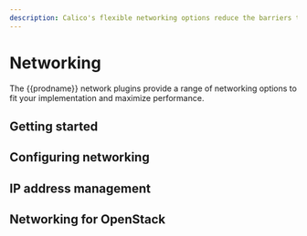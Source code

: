 ```yaml
---
description: Calico's flexible networking options reduce the barriers to adopting a CaaS platform solution. Determine the best networking option for your implementation.
---
```



# Networking

The {{prodname}} network plugins provide a range of networking options to fit your implementation and maximize performance.

## Getting started

<DocCardLinkLayout>
  <DocCardLink docId='networking/determine-best-networking' />
  <DocCardLink docId='about/kubernetes-training/about-networking' />
  <DocCardLink docId='about/kubernetes-training/about-k8s-networking' />
</DocCardLinkLayout>

## Configuring networking

<DocCardLinkLayout>
  <DocCardLink docId='networking/configuring/bgp' />
  <DocCardLink docId='networking/configuring/vxlan-ipip' />
  <DocCardLink docId='networking/configuring/advertise-service-ips' />
  <DocCardLink docId='networking/configuring/mtu' />
  <DocCardLink docId='networking/configuring/workloads-outside-cluster' />
  <DocCardLink docId='networking/configuring/use-ipvs' />
  <DocCardLink docId='networking/configuring/sidecar-acceleration' />
  <DocCardLink docId='networking/configuring/pod-mac-address' />
</DocCardLinkLayout>


## IP address management

<DocCardLinkLayout>
  <DocCardLink docId='networking/ipam/get-started-ip-addresses' />
  <DocCardLink docId='networking/ipam/ippools' />
  <DocCardLink docId='networking/ipam/ip-autodetection' />
  <DocCardLink docId='networking/ipam/ipv6' />
  <DocCardLink docId='networking/ipam/ipv6-control-plane' />
  <DocCardLink docId='networking/ipam/add-floating-ip' />
  <DocCardLink docId='networking/ipam/use-specific-ip' />
  <DocCardLink docId='networking/ipam/assign-ip-addresses-topology' />
  <DocCardLink docId='networking/ipam/migrate-pools' />
  <DocCardLink docId='networking/ipam/change-block-size' />
  <DocCardLink docId='networking/ipam/legacy-firewalls' />
</DocCardLinkLayout>


## Networking for OpenStack

<DocCardLinkLayout>
  <DocCardLink docId='networking/openstack/dev-machine-setup' />
  <DocCardLink docId='networking/openstack/ipv6' />
  <DocCardLink docId='networking/openstack/connectivity' />
  <DocCardLink docId='networking/openstack/labels' />
  <DocCardLink docId='networking/openstack/configuration' />
  <DocCardLink docId='networking/openstack/semantics' />
  <DocCardLink docId='networking/openstack/floating-ips' />
  <DocCardLink docId='networking/openstack/service-ips' />
  <DocCardLink docId='networking/openstack/host-routes' />
  <DocCardLink docId='networking/openstack/multiple-regions' />
  <DocCardLink docId='networking/openstack/kuryr' />
  <DocCardLink docId='networking/openstack/neutron-api' />
</DocCardLinkLayout>